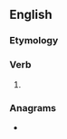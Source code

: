 ==English==

===Etymology===
{{suffix|burst|eth|lang=en}}

===Verb===
{{head|en|verb form}}

# {{en-archaic third-person singular of|burst}}

===Anagrams===
* {{anagrams|en|bethrust}}